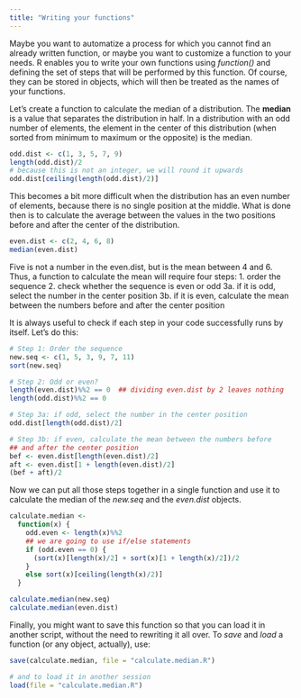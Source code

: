 ---
title: "Writing your functions"
---

Maybe you want to automatize a process for which you cannot find an already written function, or maybe you want to customize a function to your needs. R enables you to write your own functions using  *function()* and defining the set of steps that will be performed by this function. Of course, they can be stored in objects, which will then be treated as the names of your functions.

Let's create a function to calculate the median of a distribution. The **median** is a value that separates the distribution in half. In a distribution with an odd number of elements, the element in the center of this distribution (when sorted from minimum to maximum or the opposite) is the median.
```{r}
odd.dist <- c(1, 3, 5, 7, 9)
length(odd.dist)/2
# because this is not an integer, we will round it upwards
odd.dist[ceiling(length(odd.dist)/2)]
```
This becomes a bit more difficult when the distribution has an even number of elements, because there is no single position at the middle. What is done then is to calculate the average between the values in the two positions before and after the center of the distribution.
```{r}
even.dist <- c(2, 4, 6, 8)
median(even.dist)  
```
Five is not a number in the even.dist, but is the mean between 4 and 6.
Thus, a function to calculate the mean will require four steps:
1. order the sequence
2. check whether the sequence is even or odd
3a. if it is odd, select the number in the center position
3b. if it is even, calculate the mean between the numbers before and after the center position


It is always useful to check if each step in your code successfully runs by itself. Let's do this:
```{r}
# Step 1: Order the sequence
new.seq <- c(1, 5, 3, 9, 7, 11)
sort(new.seq)

# Step 2: Odd or even?
length(even.dist)%%2 == 0  ## dividing even.dist by 2 leaves nothing
length(odd.dist)%%2 == 0

# Step 3a: if odd, select the number in the center position
odd.dist[length(odd.dist)/2]

# Step 3b: if even, calculate the mean between the numbers before 
## and after the center position
bef <- even.dist[length(even.dist)/2]
aft <- even.dist[1 + length(even.dist)/2]
(bef + aft)/2

```
Now we can put all those steps together in a single function and use it to calculate the median of the *new.seq* and the *even.dist* objects.
```{r}
calculate.median <- 
  function(x) {
    odd.even <- length(x)%%2
    ## we are going to use if/else statements
    if (odd.even == 0) {  
      (sort(x)[length(x)/2] + sort(x)[1 + length(x)/2])/2
    }
    else sort(x)[ceiling(length(x)/2)]
  }

calculate.median(new.seq)
calculate.median(even.dist)

```
Finally, you might want to save this function so that you can load it in another script, without the need to rewriting it all over. To *save* and *load* a function (or any object, actually), use:
```{r, eval = FALSE}
save(calculate.median, file = "calculate.median.R")

# and to load it in another session
load(file = "calculate.median.R")
```


